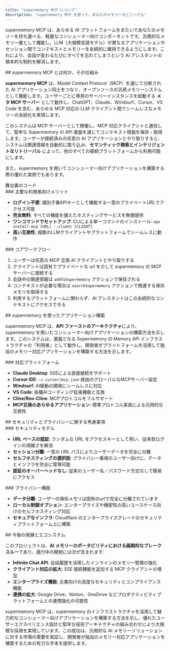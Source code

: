 ```yaml
---
title: "supermemory MCP について"
description: "supermemory MCP を使って、あなたのメモリーをどこへでも"
---
```


supermemory MCP は、あらゆる AI プラットフォームをまたいであなたのメモリーを持ち運べる、軽量なコンシューマー向けコンポーネントです。汎用的なメモリー層として機能し、LLM（大規模言語モデル）が異なるアプリケーションやセッション間でコンテキストとメモリーを永続的に維持できるようにします。これにより、会話が変わるたびにすべてを忘れてしまうという AI アシスタントの根本的な制約を解消します。

<div id="what-supermemory-mcp-is-and-how-it-works">
  ## supermemory MCP とは何か、その仕組み
</div>

**supermemory MCP** は、Model Context Protocol（MCP）を通じて分断された AI アプリケーション同士をつなぐ、オープンソースの汎用メモリーシステムとして機能します。ユーザーごとに専用のサーバーインスタンスを起動する **メタ MCP サーバー** として動作し、ChatGPT、Claude、Windsurf、Cursor、VS Code を含む、あらゆる MCP 対応の LLM クライアント間でシームレスなメモリーの永続化を実現します。

このシステムは MCP サーバーとして稼働し、MCP 対応クライアントと通信して、堅牢な Supermemory の API 基盤を通じてコンテキスト情報を保存・取得します。ユーザーが接続済みの任意の AI アプリケーションとやり取りすると、システムは関連情報を自動的に取り込み、**セマンティック検索とインテリジェントなリトリーバル** によって、他のすべての接続プラットフォームから利用可能にします。

また、supermemory を用いてコンシューマー向けアプリケーションを構築する際の優れた実例でもあります。

<Card title="supermemory MCP code" icon="github" href="https://github.com/supermemoryai/supermemory-mcp">
    舞台裏のコード
</Card>

<div id="key-consumer-benefits">
  ### 主要な利用者向けメリット
</div>

- **ログイン不要**: 識別子兼APIキーとして機能する一意のプライベートURLでアクセス可能
- **完全無料**: すべての機能を備えたホスティングサービスを無償提供
- **ワンコマンドでセットアップ**: CLIによる単一コマンドのインストール: `npx install-mcp [URL] --client [CLIENT]`
- **高い互換性**: 複数のLLMクライアントやプラットフォームでシームレスに動作

<div id="core-workflow-process">
  ### コアワークフロー
</div>

1. ユーザーは任意の MCP 互換 AI クライアントとやり取りする
2. クライアントは固有でプライベートな url を介して supermemory の MCP サーバーに接続する
3. 会話中の関連情報は `addToSupermemory` アクションで保存される
4. コンテキストが必要な場合は `searchSupermemory` アクションで関連する保存メモリを取得する
5. 利用するプラットフォームに関わらず、AI アシスタントはこの永続的なコンテキストにアクセスできる

<div id="building-applications-with-supermemory">
  ## supermemory を使ったアプリケーション構築
</div>

supermemory MCP は、**API ファーストのアーキテクチャ**により、supermemory を用いたコンシューマー向けアプリケーションの構築方法を示します。このシステムは、基盤となる Supermemory の Memory API インフラストラクチャの「利用者」として動作し、開発者がプラットフォームを活用して独自のメモリー対応アプリケーションを構築する方法を示します。

<div id="supported-platforms">
  ### 対応プラットフォーム
</div>

- **Claude Desktop**: SSEによる直接接続をサポート
- **Cursor IDE**: `~/.cursor/mcp.json` 経由のグローバルなMCPサーバー設定
- **Windsurf**: AI駆動の開発にシームレスに対応
- **VS Code**: 各種AIコーディング拡張機能と互換
- **Cline/Roo-Cline**: MCPプロトコルをフルサポート
- **MCP互換のあらゆるアプリケーション**: 標準プロトコル実装による汎用的な互換性

<div id="security-and-privacy-considerations">
  ## セキュリティとプライバシーに関する考慮事項
</div>

<div id="security-model">
  ### セキュリティモデル
</div>

- **URL ベースの認証**: ランダムな URL をアクセスキーとして用い、従来型ログインの煩雑さを解消
- **セッション分離**: 一意の URL パスによりユーザーデータを完全に分離
- **セルフホスティングの選択肢**: プライバシー重視のユーザー向けに、データとインフラを完全に管理可能
- **認証のオーバーヘッドなし**: 従来のユーザー名／パスワード方式なしで簡易にアクセス

<div id="privacy-features">
  ### プライバシー機能
</div>

- **データ分離**: ユーザーの保存メモリは固有のurlで完全に分離されています
- **ローカル制御オプション**: エンタープライズや機密性の高いユースケース向けのセルフホスティング対応
- **セキュアなインフラ**: Cloudflare のエンタープライズグレードのセキュリティプラットフォーム上に構築

<div id="future-developments-and-ecosystem">
  ## 今後の発展とエコシステム
</div>

このプロジェクトは、**AI メモリーのポータビリティにおける画期的なブレークスルー**であり、進行中の開発には次が含まれます:

- **Infinite Chat API**: 会話履歴を活用したインラインのメモリー管理の強化
- **クライアント対応の拡大**: SSE 接続機能を追加する MCP クライアントの増加
- **エンタープライズ機能**: 企業向けの高度なセキュリティとコンプライアンス機能
- **連携の拡大**: Google Drive、Notion、OneDrive などプロダクティビティプラットフォームとの連携強化の可能性

supermemory MCP は、supermemory のインフラストラクチャを活用して魅力的なコンシューマー向けアプリケーションを構築する方法を示し、優れたユーザーエクスペリエンス設計と堅牢な技術アーキテクチャの組み合わせにより大規模な採用を実現しています。この成功は、汎用的な AI メモリーソリューションに対する市場の需要を実証し、開発者が独自のメモリー対応アプリケーションを構築するための有力な手本を提供します。